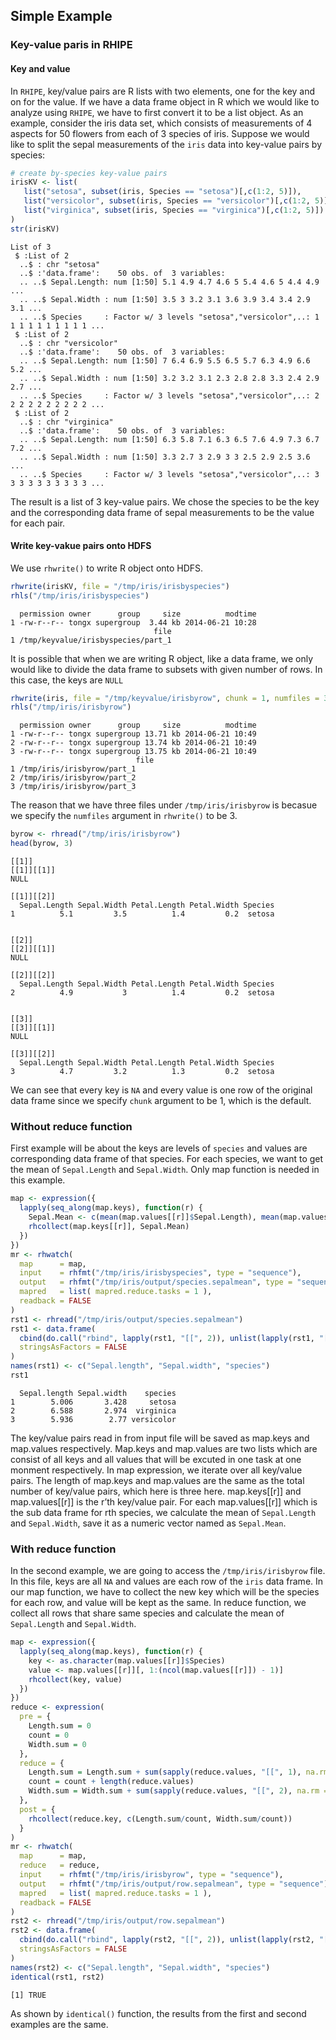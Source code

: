 ## Simple Example ##

### Key-value paris in RHIPE ###

#### Key and value ####
In `RHIPE`, key/value pairs are R lists with two elements, one for the key and on for the value. If
we have a data frame object in R which we would like to analyze using `RHIPE`, we have to first 
convert it to be a list object.  As an example, consider the iris data set, which consists of 
measurements of 4 aspects for 50 flowers from each of 3 species of iris. Suppose we would like to 
split the sepal measurements of the `iris` data into key-value pairs by species:

```r
# create by-species key-value pairs
irisKV <- list(
   list("setosa", subset(iris, Species == "setosa")[,c(1:2, 5)]),
   list("versicolor", subset(iris, Species == "versicolor")[,c(1:2, 5)]),
   list("virginica", subset(iris, Species == "virginica")[,c(1:2, 5)])
)
str(irisKV)
```
```
List of 3
 $ :List of 2
  ..$ : chr "setosa"
  ..$ :'data.frame':    50 obs. of  3 variables:
  .. ..$ Sepal.Length: num [1:50] 5.1 4.9 4.7 4.6 5 5.4 4.6 5 4.4 4.9 ...
  .. ..$ Sepal.Width : num [1:50] 3.5 3 3.2 3.1 3.6 3.9 3.4 3.4 2.9 3.1 ...
  .. ..$ Species     : Factor w/ 3 levels "setosa","versicolor",..: 1 1 1 1 1 1 1 1 1 1 ...
 $ :List of 2
  ..$ : chr "versicolor"
  ..$ :'data.frame':    50 obs. of  3 variables:
  .. ..$ Sepal.Length: num [1:50] 7 6.4 6.9 5.5 6.5 5.7 6.3 4.9 6.6 5.2 ...
  .. ..$ Sepal.Width : num [1:50] 3.2 3.2 3.1 2.3 2.8 2.8 3.3 2.4 2.9 2.7 ...
  .. ..$ Species     : Factor w/ 3 levels "setosa","versicolor",..: 2 2 2 2 2 2 2 2 2 2 ...
 $ :List of 2
  ..$ : chr "virginica"
  ..$ :'data.frame':    50 obs. of  3 variables:
  .. ..$ Sepal.Length: num [1:50] 6.3 5.8 7.1 6.3 6.5 7.6 4.9 7.3 6.7 7.2 ...
  .. ..$ Sepal.Width : num [1:50] 3.3 2.7 3 2.9 3 3 2.5 2.9 2.5 3.6 ...
  .. ..$ Species     : Factor w/ 3 levels "setosa","versicolor",..: 3 3 3 3 3 3 3 3 3 3 ...
```
The result is a list of 3 key-value pairs. We chose the species to be the key and the corresponding
data frame of sepal measurements to be the value for each pair.

#### Write key-vakue pairs onto HDFS ####

We use `rhwrite()` to write R object onto HDFS.

```r
rhwrite(irisKV, file = "/tmp/iris/irisbyspecies")
rhls("/tmp/iris/irisbyspecies")
```
```
  permission owner      group     size          modtime
1 -rw-r--r-- tongx supergroup  3.44 kb 2014-06-21 10:28
                                file
1 /tmp/keyvalue/irisbyspecies/part_1
```

It is possible that when we are writing R object, like a data frame, we only would like to divide 
the data frame to subsets with given number of rows. In this case, the keys are `NULL`

```r
rhwrite(iris, file = "/tmp/keyvalue/irisbyrow", chunk = 1, numfiles = 3, kvpairs = FALSE)
rhls("/tmp/iris/irisbyrow")
```
```
  permission owner      group     size          modtime
1 -rw-r--r-- tongx supergroup 13.71 kb 2014-06-21 10:49
2 -rw-r--r-- tongx supergroup 13.74 kb 2014-06-21 10:49
3 -rw-r--r-- tongx supergroup 13.75 kb 2014-06-21 10:49
                            file
1 /tmp/iris/irisbyrow/part_1
2 /tmp/iris/irisbyrow/part_2
3 /tmp/iris/irisbyrow/part_3
```

The reason that we have three files under `/tmp/iris/irisbyrow` is becasue we specify the `numfiles`
argument in `rhwrite()` to be 3.

```r
byrow <- rhread("/tmp/iris/irisbyrow")
head(byrow, 3)
```
```
[[1]]
[[1]][[1]]
NULL

[[1]][[2]]
  Sepal.Length Sepal.Width Petal.Length Petal.Width Species
1          5.1         3.5          1.4         0.2  setosa


[[2]]
[[2]][[1]]
NULL

[[2]][[2]]
  Sepal.Length Sepal.Width Petal.Length Petal.Width Species
2          4.9           3          1.4         0.2  setosa


[[3]]
[[3]][[1]]
NULL

[[3]][[2]]
  Sepal.Length Sepal.Width Petal.Length Petal.Width Species
3          4.7         3.2          1.3         0.2  setosa
```

We can see that every key is `NA` and every value is one row of the original data frame since we 
specify `chunk` argument to be 1, which is the default. 

### Without reduce function ###

First example will be about the keys are levels of `species` and values are corresponding data frame
of that species. For each species, we want to get the mean of `Sepal.Length` and `Sepal.Width`. Only 
map function is needed in this example.

```r
map <- expression({
  lapply(seq_along(map.keys), function(r) {
    Sepal.Mean <- c(mean(map.values[[r]]$Sepal.Length), mean(map.values[[r]]$Sepal.Width))
    rhcollect(map.keys[[r]], Sepal.Mean)
  })
})
mr <- rhwatch(
  map      = map,
  input    = rhfmt("/tmp/iris/irisbyspecies", type = "sequence"),
  output   = rhfmt("/tmp/iris/output/species.sepalmean", type = "sequence"),
  mapred   = list( mapred.reduce.tasks = 1 ),
  readback = FALSE
)
rst1 <- rhread("/tmp/iris/output/species.sepalmean")
rst1 <- data.frame(
  cbind(do.call("rbind", lapply(rst1, "[[", 2)), unlist(lapply(rst1, "[[", 1))), 
  stringsAsFactors = FALSE
)
names(rst1) <- c("Sepal.length", "Sepal.width", "species")
rst1
```
```
  Sepal.length Sepal.width    species
1        5.006       3.428     setosa
2        6.588       2.974  virginica
3        5.936        2.77 versicolor
```
The key/value pairs read in from input file will be saved as map.keys and map.values respectively.
Map.keys and map.values are two lists which are consist of all keys and all values that will be 
excuted in one task at one monment respectively. In map expression, we iterate over all key/value 
pairs. The length of map.keys and map.values are the same as the total number of key/value pairs,
which here is three here. map.keys[[r]] and map.values[[r]] is the r'th key/value pair. For each 
map.values[[r]] which is the sub data frame for rth species, we calculate the mean of `Sepal.Length`
and `Sepal.Width`, save it as a numeric vector named as `Sepal.Mean`.

### With reduce function ###

In the second example, we are going to access the `/tmp/iris/irisbyrow` file. In this file, keys are
all `NA` and values are each row of the `iris` data frame. In our map function, we have to collect
the new key which will be the species for each row, and value will be kept as the same. In reduce
function, we collect all rows that share same species and calculate the mean of `Sepal.Length` and 
`Sepal.Width`.

```r
map <- expression({
  lapply(seq_along(map.keys), function(r) {
    key <- as.character(map.values[[r]]$Species)
    value <- map.values[[r]][, 1:(ncol(map.values[[r]]) - 1)]
    rhcollect(key, value)
  })
})
reduce <- expression(
  pre = {
    Length.sum = 0
    count = 0
    Width.sum = 0
  }, 
  reduce = {
    Length.sum = Length.sum + sum(sapply(reduce.values, "[[", 1), na.rm = TRUE)
    count = count + length(reduce.values)
    Width.sum = Width.sum + sum(sapply(reduce.values, "[[", 2), na.rm = TRUE)
  },
  post = {
    rhcollect(reduce.key, c(Length.sum/count, Width.sum/count))
  }
)
mr <- rhwatch(
  map      = map,
  reduce   = reduce,
  input    = rhfmt("/tmp/iris/irisbyrow", type = "sequence"),
  output   = rhfmt("/tmp/iris/output/row.sepalmean", type = "sequence"),
  mapred   = list( mapred.reduce.tasks = 1 ),
  readback = FALSE
)
rst2 <- rhread("/tmp/iris/output/row.sepalmean")
rst2 <- data.frame(
  cbind(do.call("rbind", lapply(rst2, "[[", 2)), unlist(lapply(rst2, "[[", 1))), 
  stringsAsFactors = FALSE
)
names(rst2) <- c("Sepal.length", "Sepal.width", "species")
identical(rst1, rst2)
```
```
[1] TRUE
```
As shown by `identical()` function, the results from the first and second examples are the same.